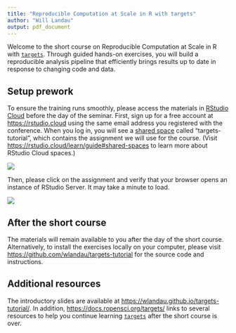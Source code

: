 ```yaml
---
title: "Reproducible Computation at Scale in R with targets"
author: "Will Landau"
output: pdf_document
---
```


Welcome to the short course on Reproducible Computation at Scale in R with [`targets`](https://docs.ropensci.org/targets/). Through guided hands-on exercises, you will build a reproducible analysis pipeline that efficiently brings results up to date in response to changing code and data.

## Setup prework

To ensure the training runs smoothly, please access the materials in [RStudio Cloud](https://rstudio.cloud) before the day of the seminar. First, sign up for a free account at <https://rstudio.cloud> using the same email address you registered with the conference. When you log in, you will see a [shared space](https://rstudio.cloud/learn/guide#shared-spaces) called "targets-tutorial", which contains the assignment we will use for the course. (Visit <https://rstudio.cloud/learn/guide#shared-spaces> to learn more about RStudio Cloud spaces.) 

![](./images/space.png)

Then, please click on the assignment and verify that your browser opens an instance of RStudio Server. It may take a minute to load.

![](./images/ide.png)

## After the short course

The materials will remain available to you after the day of the short course. Alternatively, to install the exercises locally on your computer, please visit <https://github.com/wlandau/targets-tutorial> for the source code and instructions.

## Additional resources

The introductory slides are available at <https://wlandau.github.io/targets-tutorial/>. In addition, <https://docs.ropensci.org/targets/> links to several resources to help you continue learning [`targets`](https://docs.ropensci.org/targets/) after the short course is over.

